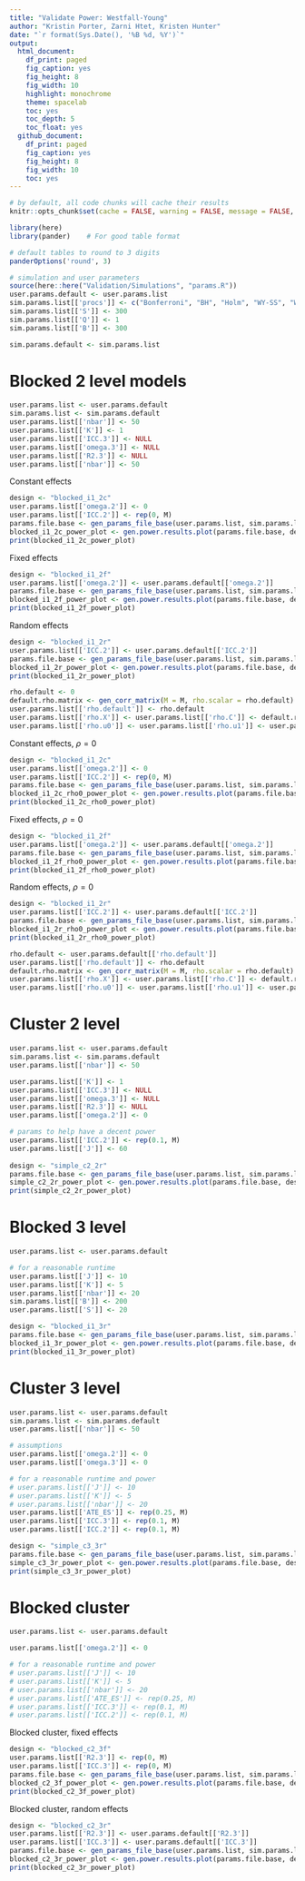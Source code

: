 ```yaml
---
title: "Validate Power: Westfall-Young"
author: "Kristin Porter, Zarni Htet, Kristen Hunter"
date: "`r format(Sys.Date(), '%B %d, %Y')`"
output:
  html_document:
    df_print: paged
    fig_caption: yes
    fig_height: 8
    fig_width: 10
    highlight: monochrome
    theme: spacelab
    toc: yes
    toc_depth: 5
    toc_float: yes
  github_document:
    df_print: paged
    fig_caption: yes
    fig_height: 8
    fig_width: 10
    toc: yes
---
```


```r
# by default, all code chunks will cache their results
knitr::opts_chunk$set(cache = FALSE, warning = FALSE, message = FALSE, echo = FALSE)
```

```r
library(here)
library(pander)    # For good table format

# default tables to round to 3 digits
panderOptions('round', 3)

# simulation and user parameters
source(here::here("Validation/Simulations", "params.R"))
user.params.default <- user.params.list
sim.params.list[['procs']] <- c("Bonferroni", "BH", "Holm", "WY-SS", "WY-SD")
sim.params.list[['S']] <- 300
sim.params.list[['Q']] <- 1
sim.params.list[['B']] <- 300

sim.params.default <- sim.params.list
```

# Blocked 2 level models

```r
user.params.list <- user.params.default
sim.params.list <- sim.params.default
user.params.list[['nbar']] <- 50
user.params.list[['K']] <- 1
user.params.list[['ICC.3']] <- NULL
user.params.list[['omega.3']] <- NULL
user.params.list[['R2.3']] <- NULL
user.params.list[['nbar']] <- 50
```

Constant effects

```r
design <- "blocked_i1_2c"
user.params.list[['omega.2']] <- 0
user.params.list[['ICC.2']] <- rep(0, M)
params.file.base <- gen_params_file_base(user.params.list, sim.params.list, design)
blocked_i1_2c_power_plot <- gen.power.results.plot(params.file.base, design)
print(blocked_i1_2c_power_plot)
```

Fixed effects

```r
design <- "blocked_i1_2f"
user.params.list[['omega.2']] <- user.params.default[['omega.2']]
params.file.base <- gen_params_file_base(user.params.list, sim.params.list, design)
blocked_i1_2f_power_plot <- gen.power.results.plot(params.file.base, design)
print(blocked_i1_2f_power_plot)
```

Random effects

```r
design <- "blocked_i1_2r"
user.params.list[['ICC.2']] <- user.params.default[['ICC.2']]
params.file.base <- gen_params_file_base(user.params.list, sim.params.list, design)
blocked_i1_2r_power_plot <- gen.power.results.plot(params.file.base, design)
print(blocked_i1_2r_power_plot)
```

```r
rho.default <- 0
default.rho.matrix <- gen_corr_matrix(M = M, rho.scalar = rho.default)
user.params.list[['rho.default']] <- rho.default
user.params.list[['rho.X']] <- user.params.list[['rho.C']] <- default.rho.matrix
user.params.list[['rho.u0']] <- user.params.list[['rho.u1']] <- user.params.list[['rho.r']] <- default.rho.matrix
```

Constant effects, $\rho = 0$

```r
design <- "blocked_i1_2c"
user.params.list[['omega.2']] <- 0
user.params.list[['ICC.2']] <- rep(0, M)
params.file.base <- gen_params_file_base(user.params.list, sim.params.list, design)
blocked_i1_2c_rho0_power_plot <- gen.power.results.plot(params.file.base, design)
print(blocked_i1_2c_rho0_power_plot)
```

Fixed effects, $\rho = 0$

```r
design <- "blocked_i1_2f"
user.params.list[['omega.2']] <- user.params.default[['omega.2']]
params.file.base <- gen_params_file_base(user.params.list, sim.params.list, design)
blocked_i1_2f_rho0_power_plot <- gen.power.results.plot(params.file.base, design)
print(blocked_i1_2f_rho0_power_plot)
```

Random effects, $\rho = 0$

```r
design <- "blocked_i1_2r"
user.params.list[['ICC.2']] <- user.params.default[['ICC.2']]
params.file.base <- gen_params_file_base(user.params.list, sim.params.list, design)
blocked_i1_2r_rho0_power_plot <- gen.power.results.plot(params.file.base, design)
print(blocked_i1_2r_rho0_power_plot)
```



```r
rho.default <- user.params.default[['rho.default']]
user.params.list[['rho.default']] <- rho.default
default.rho.matrix <- gen_corr_matrix(M = M, rho.scalar = rho.default)
user.params.list[['rho.X']] <- user.params.list[['rho.C']] <- default.rho.matrix
user.params.list[['rho.u0']] <- user.params.list[['rho.u1']] <- user.params.list[['rho.r']] <- default.rho.matrix
```

# Cluster 2 level

```r
user.params.list <- user.params.default
sim.params.list <- sim.params.default
user.params.list[['nbar']] <- 50

user.params.list[['K']] <- 1
user.params.list[['ICC.3']] <- NULL
user.params.list[['omega.3']] <- NULL
user.params.list[['R2.3']] <- NULL
user.params.list[['omega.2']] <- 0

# params to help have a decent power
user.params.list[['ICC.2']] <- rep(0.1, M)
user.params.list[['J']] <- 60
  
design <- "simple_c2_2r"
params.file.base <- gen_params_file_base(user.params.list, sim.params.list, design)
simple_c2_2r_power_plot <- gen.power.results.plot(params.file.base, design)
print(simple_c2_2r_power_plot)
```

# Blocked 3 level

```r
user.params.list <- user.params.default

# for a reasonable runtime
user.params.list[['J']] <- 10
user.params.list[['K']] <- 5
user.params.list[['nbar']] <- 20
sim.params.list[['B']] <- 200
user.params.list[['S']] <- 20

design <- "blocked_i1_3r"
params.file.base <- gen_params_file_base(user.params.list, sim.params.list, design)
blocked_i1_3r_power_plot <- gen.power.results.plot(params.file.base, design)
print(blocked_i1_3r_power_plot)
```

# Cluster 3 level

```r
user.params.list <- user.params.default
sim.params.list <- sim.params.default
user.params.list[['nbar']] <- 50

# assumptions
user.params.list[['omega.2']] <- 0
user.params.list[['omega.3']] <- 0

# for a reasonable runtime and power
# user.params.list[['J']] <- 10
# user.params.list[['K']] <- 5
# user.params.list[['nbar']] <- 20
user.params.list[['ATE_ES']] <- rep(0.25, M)
user.params.list[['ICC.3']] <- rep(0.1, M)
user.params.list[['ICC.2']] <- rep(0.1, M)

design <- "simple_c3_3r"
params.file.base <- gen_params_file_base(user.params.list, sim.params.list, design)
simple_c3_3r_power_plot <- gen.power.results.plot(params.file.base, design)
print(simple_c3_3r_power_plot)
```

# Blocked cluster

```r
user.params.list <- user.params.default

user.params.list[['omega.2']] <- 0

# for a reasonable runtime and power
# user.params.list[['J']] <- 10
# user.params.list[['K']] <- 5
# user.params.list[['nbar']] <- 20
# user.params.list[['ATE_ES']] <- rep(0.25, M)
# user.params.list[['ICC.3']] <- rep(0.1, M)
# user.params.list[['ICC.2']] <- rep(0.1, M)
```

Blocked cluster, fixed effects

```r
design <- "blocked_c2_3f"
user.params.list[['R2.3']] <- rep(0, M)
user.params.list[['ICC.3']] <- rep(0, M)
params.file.base <- gen_params_file_base(user.params.list, sim.params.list, design)
blocked_c2_3f_power_plot <- gen.power.results.plot(params.file.base, design)
print(blocked_c2_3f_power_plot)
```

Blocked cluster, random effects

```r
design <- "blocked_c2_3r"
user.params.list[['R2.3']] <- user.params.default[['R2.3']]
user.params.list[['ICC.3']] <- user.params.default[['ICC.3']]
params.file.base <- gen_params_file_base(user.params.list, sim.params.list, design)
blocked_c2_3r_power_plot <- gen.power.results.plot(params.file.base, design)
print(blocked_c2_3r_power_plot)
```

